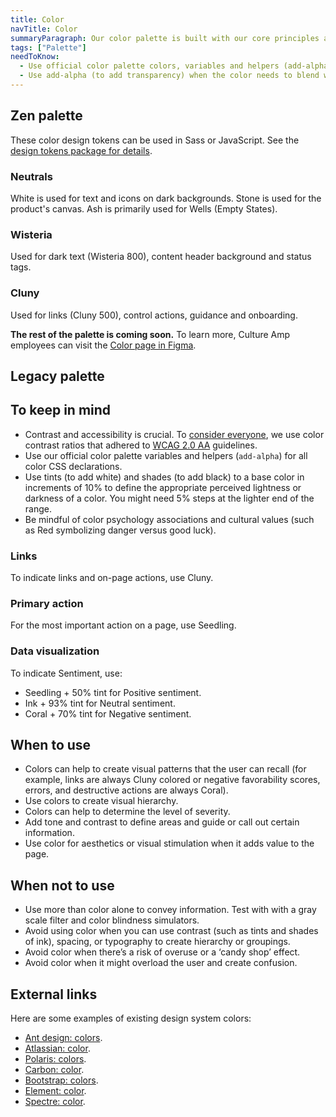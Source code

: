 ```yaml
---
title: Color
navTitle: Color
summaryParagraph: Our color palette is built with our core principles and guidelines as its foundation. We are committed to complying with WCAG AA standard contrast ratios.
tags: ["Palette"]
needToKnow:
  - Use official color palette colors, variables and helpers (add-alpha) for all color CSS declarations. Never hard-code a color without a variable.
  - Use add-alpha (to add transparency) when the color needs to blend with different backgrounds.
---
```



## Zen palette

These color design tokens can be used in Sass or JavaScript. See the [design tokens package for details](https://github.com/cultureamp/kaizen-design-system/tree/master/packages/design-tokens).

### Neutrals

White is used for text and icons on dark backgrounds. Stone is used for the product's canvas. Ash is primarily used for Wells (Empty States).

<ZenNeutrals />

### Wisteria

Used for dark text (Wisteria 800), content header background and status tags.

<ZenWisteria />

### Cluny

Used for links (Cluny 500), control actions, guidance and onboarding.

<ZenCluny />

**The rest of the palette is coming soon.** To learn more, Culture Amp employees can visit the [Color page in Figma](https://www.figma.com/file/GMxm8rvDCbj0Xw3TQWBZ8b/Zen-UI-Kit?node-id=1929%3A81).

## Legacy palette

<ColorShowcase />

## To keep in mind

- Contrast and accessibility is crucial. To [consider everyone](../language#culture-amp-brand-tone-and-design-principles), we use color contrast ratios that adhered to [WCAG 2.0 AA](https://www.w3.org/TR/WCAG20/#visual-audio-contrast-contrast) guidelines.
- Use our official color palette variables and helpers (`add-alpha`) for all color CSS declarations.
- Use tints (to add white) and shades (to add black) to a base color in increments of 10% to define the appropriate perceived lightness or darkness of a color. You might need 5% steps at the lighter end of the range.
- Be mindful of color psychology associations and cultural values (such as Red symbolizing danger versus good luck).

### Links

To indicate links and on-page actions, use Cluny.

### Primary action

For the most important action on a page, use Seedling.

### Data visualization

To indicate Sentiment, use:

- Seedling + 50% tint for Positive sentiment.
- Ink + 93% tint for Neutral sentiment.
- Coral + 70% tint for Negative sentiment.



## When to use

- Colors can help to create visual patterns that the user can recall (for example, links are always Cluny colored or negative favorability scores, errors, and destructive actions are always Coral).
- Use colors to create visual hierarchy.
- Colors can help to determine the level of severity.
- Add tone and contrast to define areas and guide or call out certain information.
- Use color for aesthetics or visual stimulation when it adds value to the page.



## When not to use

- Use more than color alone to convey information. Test with with a gray scale filter and color blindness simulators.
- Avoid using color when you can use contrast (such as tints and shades of ink), spacing, or typography to create hierarchy or groupings.
- Avoid color when there’s a risk of overuse or a ‘candy shop’ effect.
- Avoid color when it might overload the user and create confusion.



## External links

Here are some examples of existing design system colors:

- [Ant design: colors](https://ant.design/docs/spec/colors).
- [Atlassian: color](https://www.atlassian.design/guidelines/product/foundations/color).
- [Polaris: colors](https://polaris.shopify.com/design/colors).
- [Carbon: color](https://www.carbondesignsystem.com/guidelines/color/overview).
- [Bootstrap: colors](https://getbootstrap.com/docs/4.3/utilities/colors/).
- [Element: color](https://element.eleme.io/#/en-US/component/color).
- [Spectre: color](https://picturepan2.github.io/spectre/utilities/colors.html).

